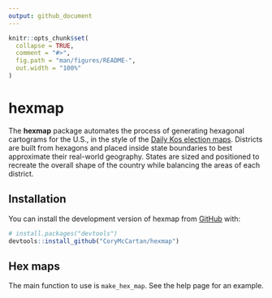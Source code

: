 ```yaml
---
output: github_document
---
```


<!-- README.md is generated from README.Rmd. Please edit that file -->

```r
knitr::opts_chunk$set(
  collapse = TRUE,
  comment = "#>",
  fig.path = "man/figures/README-",
  out.width = "100%"
)
```

# hexmap

<!-- badges: start -->
<!-- badges: end -->

The **hexmap** package automates the process of generating hexagonal cartograms
for the U.S., in the style of the [Daily Kos election maps](https://dkel.ec/map).
Districts are built from hexagons and placed inside state boundaries to best
approximate their real-world geography. States are sized and positioned to
recreate the overall shape of the country while balancing the areas of each
district.

## Installation

You can install the development version of hexmap from [GitHub](https://github.com/) with:

``` r
# install.packages("devtools")
devtools::install_github("CoryMcCartan/hexmap")
```

## Hex maps

The main function to use is `make_hex_map`. See the help page for an example.

